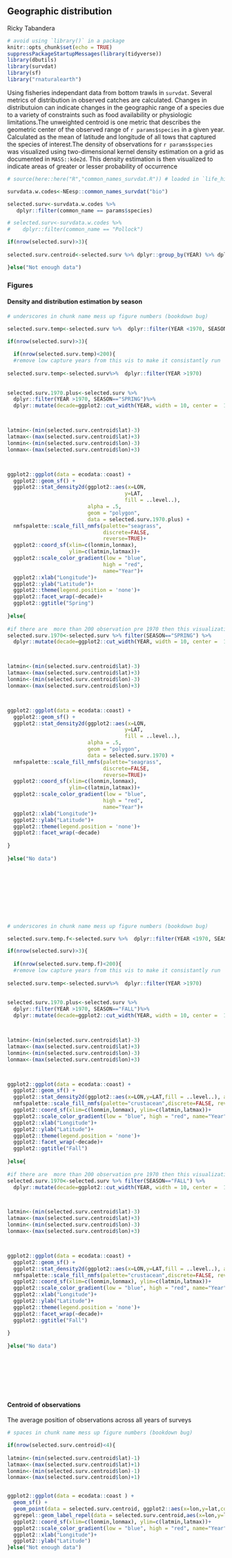 ## Geographic distribution

Ricky Tabandera

```r
# avoid using `library()` in a package
knitr::opts_chunk$set(echo = TRUE)
suppressPackageStartupMessages(library(tidyverse))
library(dbutils)
library(survdat)
library(sf)
library("rnaturalearth")
```


Using fisheries independant data from bottom trawls in `survdat`. Several metrics of distribution in observed catches are calculated. Changes in distributuion can indicate changes in the geographic range of a species due to a variety of constraints such as food availability or physiologic limitations.The unweighted centroid is one metric that describes the geometric center of the observed range of `r params$species` in a given year. Calculated as the mean of latitude and longitude of all tows that captured the species of interest.The density of observations for `r params$species` was visualized using two-dimensional kernel density estimation on a grid as documented in `MASS::kde2d`. This density estimation is then visualized to indicate areas of greater or lesser probability of occurrence 


```r
# source(here::here("R","common_names_survdat.R")) # loaded in `life_history_functions.R`
```

```r
survdata.w.codes<-NEesp::common_names_survdat("bio")

```

```r
selected.surv<-survdata.w.codes %>%
   dplyr::filter(common_name == params$species)

# selected.surv<-survdata.w.codes %>% 
#    dplyr::filter(common_name == "Pollock")

```

```r

if(nrow(selected.surv)>3){
  
selected.surv.centroid<-selected.surv %>% dplyr::group_by(YEAR) %>% dplyr::summarise(lon=mean(LON),lat=mean(LAT))

}else("Not enough data")


```
### Figures


#### Density and distribution estimation by season
```r
# underscores in chunk name mess up figure numbers (bookdown bug)

selected.surv.temp<-selected.surv %>%  dplyr::filter(YEAR <1970, SEASON=="SPRING") 

if(nrow(selected.surv)>3){
  
  if(nrow(selected.surv.temp)<200){
  #remove low capture years from this vis to make it consistantly run
  
selected.surv.temp<-selected.surv%>%  dplyr::filter(YEAR >1970)  
  
  
selected.surv.1970.plus<-selected.surv %>%
  dplyr::filter(YEAR >1970, SEASON=="SPRING")%>%
  dplyr::mutate(decade=ggplot2::cut_width(YEAR, width = 10, center =  1980 ))



latmin<-(min(selected.surv.centroid$lat)-3)
latmax<-(max(selected.surv.centroid$lat)+3)
lonmin<-(min(selected.surv.centroid$lon)-3)
lonmax<-(max(selected.surv.centroid$lon)+3)



ggplot2::ggplot(data = ecodata::coast) +
  ggplot2::geom_sf() +
  ggplot2::stat_density2d(ggplot2::aes(x=LON,
                                      y=LAT,
                                      fill = ..level..), 
                          alpha = .5,
                          geom = "polygon", 
                          data = selected.surv.1970.plus) +
  nmfspalette::scale_fill_nmfs(palette="seagrass",
                               discrete=FALSE, 
                               reverse=TRUE)+
  ggplot2::coord_sf(xlim=c(lonmin,lonmax), 
                    ylim=c(latmin,latmax))+
  ggplot2::scale_color_gradient(low = "blue", 
                               high = "red", 
                               name="Year")+
  ggplot2::xlab("Longitude")+
  ggplot2::ylab("Latitude")+
  ggplot2::theme(legend.position = 'none')+
  ggplot2::facet_wrap(~decade)+
  ggplot2::ggtitle("Spring")
  
}else{
  
#if there are  more than 200 observation pre 1970 then this visualization will capture that data  
selected.surv.1970<-selected.surv %>% filter(SEASON=="SPRING") %>%
  dplyr::mutate(decade=ggplot2::cut_width(YEAR, width = 10, center =  1980 ))



latmin<-(min(selected.surv.centroid$lat)-3)
latmax<-(max(selected.surv.centroid$lat)+3)
lonmin<-(min(selected.surv.centroid$lon)-3)
lonmax<-(max(selected.surv.centroid$lon)+3)



ggplot2::ggplot(data = ecodata::coast) +
  ggplot2::geom_sf() +
  ggplot2::stat_density2d(ggplot2::aes(x=LON,
                                      y=LAT,
                                      fill = ..level..), 
                          alpha = .5,
                          geom = "polygon", 
                          data = selected.surv.1970) +
  nmfspalette::scale_fill_nmfs(palette="seagrass",
                               discrete=FALSE, 
                               reverse=TRUE)+
  ggplot2::coord_sf(xlim=c(lonmin,lonmax), 
                    ylim=c(latmin,latmax))+
  ggplot2::scale_color_gradient(low = "blue", 
                               high = "red", 
                               name="Year")+
  ggplot2::xlab("Longitude")+
  ggplot2::ylab("Latitude")+
  ggplot2::theme(legend.position = 'none')+
  ggplot2::facet_wrap(~decade)
  
}
  
}else("No data")
  










```




```r
# underscores in chunk name mess up figure numbers (bookdown bug)

selected.surv.temp.f<-selected.surv %>%  dplyr::filter(YEAR <1970, SEASON=="FALL") 

if(nrow(selected.surv)>3){
  
  if(nrow(selected.surv.temp.f)<200){
  #remove low capture years from this vis to make it consistantly run
  
selected.surv.temp<-selected.surv%>%  dplyr::filter(YEAR >1970)  
  
  
selected.surv.1970.plus<-selected.surv %>%
  dplyr::filter(YEAR >1970, SEASON=="FALL")%>%
  dplyr::mutate(decade=ggplot2::cut_width(YEAR, width = 10, center =  1980 ))



latmin<-(min(selected.surv.centroid$lat)-3)
latmax<-(max(selected.surv.centroid$lat)+3)
lonmin<-(min(selected.surv.centroid$lon)-3)
lonmax<-(max(selected.surv.centroid$lon)+3)



ggplot2::ggplot(data = ecodata::coast) +
  ggplot2::geom_sf() +
  ggplot2::stat_density2d(ggplot2::aes(x=LON,y=LAT,fill = ..level..), alpha = .5,geom = "polygon", data = selected.surv.1970.plus) +
  nmfspalette::scale_fill_nmfs(palette="crustacean",discrete=FALSE, reverse=TRUE)+
  ggplot2::coord_sf(xlim=c(lonmin,lonmax), ylim=c(latmin,latmax))+
  ggplot2::scale_color_gradient(low = "blue", high = "red", name="Year")+
  ggplot2::xlab("Longitude")+
  ggplot2::ylab("Latitude")+
  ggplot2::theme(legend.position = 'none')+
  ggplot2::facet_wrap(~decade)+
  ggplot2::ggtitle("Fall")
  
}else{
  
#if there are  more than 200 observation pre 1970 then this visualization will capture that data  
selected.surv.1970<-selected.surv %>% filter(SEASON=="FALL") %>%
  dplyr::mutate(decade=ggplot2::cut_width(YEAR, width = 10, center =  1980 ))



latmin<-(min(selected.surv.centroid$lat)-3)
latmax<-(max(selected.surv.centroid$lat)+3)
lonmin<-(min(selected.surv.centroid$lon)-3)
lonmax<-(max(selected.surv.centroid$lon)+3)



ggplot2::ggplot(data = ecodata::coast) +
  ggplot2::geom_sf() +
  ggplot2::stat_density2d(ggplot2::aes(x=LON,y=LAT,fill = ..level..), alpha = .5,geom = "polygon", data = selected.surv.1970) +
  nmfspalette::scale_fill_nmfs(palette="crustacean",discrete=FALSE, reverse=TRUE)+
  ggplot2::coord_sf(xlim=c(lonmin,lonmax), ylim=c(latmin,latmax))+
  ggplot2::scale_color_gradient(low = "blue", high = "red", name="Year")+
  ggplot2::xlab("Longitude")+
  ggplot2::ylab("Latitude")+
  ggplot2::theme(legend.position = 'none')+
  ggplot2::facet_wrap(~decade)+
  ggplot2::ggtitle("Fall")
  
}
  
}else("No data")
  








```


#### Centroid of observations 

The average position of observations across all years of surveys 

```r
# spaces in chunk name mess up figure numbers (bookdown bug)

if(nrow(selected.surv.centroid)<4){
  
latmin<-(min(selected.surv.centroid$lat)-1)
latmax<-(max(selected.surv.centroid$lat)+1)
lonmin<-(min(selected.surv.centroid$lon)-1)
lonmax<-(max(selected.surv.centroid$lon)+1)


ggplot2::ggplot(data = ecodata::coast ) +
  geom_sf() +
  geom_point(data = selected.surv.centroid, ggplot2::aes(x=lon,y=lat,color=as.numeric(YEAR)))+
  ggrepel::geom_label_repel(data = selected.surv.centroid,aes(x=lon,y=lat,label=YEAR),max.overlaps =20 )+
  ggplot2::coord_sf(xlim=c(lonmin,lonmax), ylim=c(latmin,latmax))+
  ggplot2::scale_color_gradient(low = "blue", high = "red", name="Year")+
  ggplot2::xlab("Longitude")+
  ggplot2::ylab("Latitude")
}else("Not enough data")

```




